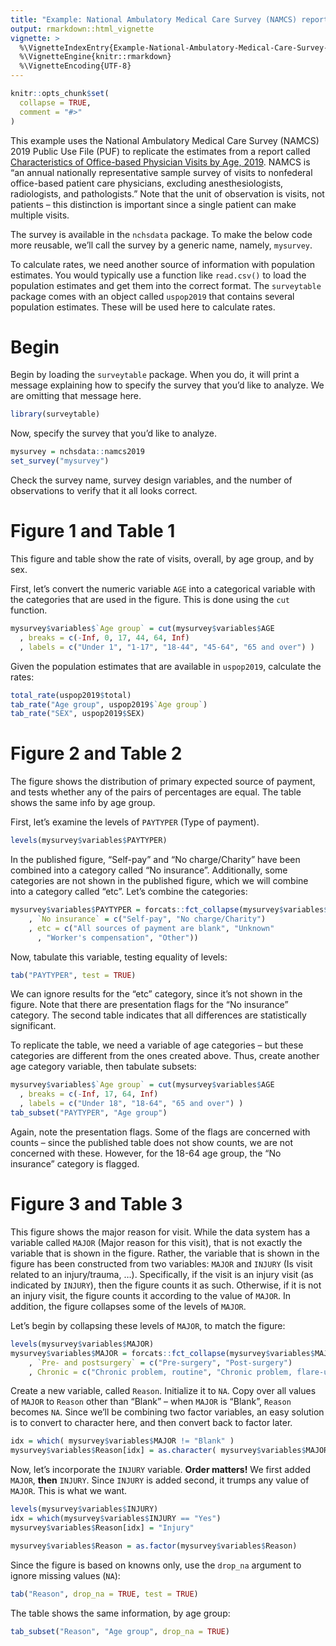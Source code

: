 ```yaml
---
title: "Example: National Ambulatory Medical Care Survey (NAMCS) report"
output: rmarkdown::html_vignette
vignette: >
  %\VignetteIndexEntry{Example-National-Ambulatory-Medical-Care-Survey-NAMCS-report}
  %\VignetteEngine{knitr::rmarkdown}
  %\VignetteEncoding{UTF-8}
---
```


```r
knitr::opts_chunk$set(
  collapse = TRUE,
  comment = "#>"
)
```

This example uses the National Ambulatory Medical Care Survey (NAMCS) 2019 Public Use File (PUF) to replicate the estimates from a report called [Characteristics of Office-based Physician Visits by Age, 2019](https://www.cdc.gov/nchs/data/nhsr/nhsr184.pdf). NAMCS is "an annual nationally representative sample survey of visits to nonfederal office-based patient care physicians, excluding anesthesiologists, radiologists, and pathologists." Note that the unit of observation is visits, not patients – this distinction is important since a single patient can make multiple visits. 

The survey is available in the `nchsdata` package. To make the below code more reusable, we'll call the survey by a generic name, namely, `mysurvey`. 

To calculate rates, we need another source of information with population estimates. You would typically use a function like `read.csv()` to load the population estimates and get them into the correct format. The `surveytable` package comes with an object called `uspop2019` that contains several population estimates. These will be used here to calculate rates.

# Begin

Begin by loading the `surveytable` package. When you do, it will print a message explaining how to specify the survey that you'd like to analyze. We are omitting that message here. 

```r
library(surveytable)
```

Now, specify the survey that you'd like to analyze.

```r
mysurvey = nchsdata::namcs2019
set_survey("mysurvey")
```

Check the survey name, survey design variables, and the number of observations to verify that it all looks correct.

# Figure 1 and Table 1

This figure and table show the rate of visits, overall, by age group, and by sex.

First, let's convert the numeric variable `AGE` into a categorical variable with the categories that are used in the figure. This is done using the `cut` function.

```r
mysurvey$variables$`Age group` = cut(mysurvey$variables$AGE
  , breaks = c(-Inf, 0, 17, 44, 64, Inf)
  , labels = c("Under 1", "1-17", "18-44", "45-64", "65 and over") )
```

Given the population estimates that are available in `uspop2019`, calculate the rates:

```r
total_rate(uspop2019$total)
tab_rate("Age group", uspop2019$`Age group`)
tab_rate("SEX", uspop2019$SEX)
```

# Figure 2 and Table 2

The figure shows the distribution of primary expected source of payment, and tests whether any of the pairs of percentages are equal. The table shows the same info by age group.

First, let's examine the levels of `PAYTYPER` (Type of payment). 

```r
levels(mysurvey$variables$PAYTYPER)
```

In the published figure, "Self-pay" and "No charge/Charity" have been combined into a category called "No insurance". Additionally, some categories are not shown in the published figure, which we will combine into a category called "etc". Let's combine the categories:

```r
mysurvey$variables$PAYTYPER = forcats::fct_collapse(mysurvey$variables$PAYTYPER
    , `No insurance` = c("Self-pay", "No charge/Charity")
    , etc = c("All sources of payment are blank", "Unknown"
      , "Worker's compensation", "Other"))
```

Now, tabulate this variable, testing equality of levels:

```r
tab("PAYTYPER", test = TRUE)
```

We can ignore results for the "etc" category, since it's not shown in the figure. Note that there are presentation flags for the "No insurance" category. The second table indicates that all differences are statistically significant. 

To replicate the table, we need a variable of age categories -- but these categories are different from the ones created above. Thus, create another age category variable, then tabulate subsets:

```r
mysurvey$variables$`Age group` = cut(mysurvey$variables$AGE
  , breaks = c(-Inf, 17, 64, Inf)
  , labels = c("Under 18", "18-64", "65 and over") )
tab_subset("PAYTYPER", "Age group")
```

Again, note the presentation flags. Some of the flags are concerned with counts -- since the published table does not show counts, we are not concerned with these. However, for the 18-64 age group, the "No insurance" category is flagged. 

# Figure 3 and Table 3

This figure shows the major reason for visit. While the data system has a variable called `MAJOR` (Major reason for this visit), that is not exactly the variable that is shown in the figure. Rather, the variable that is shown in the figure has been constructed from two variables: `MAJOR` and `INJURY` (Is visit related to an injury/trauma, ...). Specifically, if the visit is an injury visit (as indicated by `INJURY`), then the figure counts it as such. Otherwise, if it is not an injury visit, the figure counts it according to the value of `MAJOR`. In addition, the figure collapses some of the levels of `MAJOR`.

Let's begin by collapsing these levels of `MAJOR`, to match the figure:

```r
levels(mysurvey$variables$MAJOR)
mysurvey$variables$MAJOR = forcats::fct_collapse(mysurvey$variables$MAJOR
    , `Pre- and postsurgery` = c("Pre-surgery", "Post-surgery")
    , Chronic = c("Chronic problem, routine", "Chronic problem, flare-up"))
```

Create a new variable, called `Reason`. Initialize it to `NA`. Copy over all values of `MAJOR` to `Reason` other than "Blank" -- when `MAJOR` is "Blank", `Reason` becomes `NA`. Since we'll be combining two factor variables, an easy solution is to convert to character here, and then convert back to factor later. 

```r
idx = which( mysurvey$variables$MAJOR != "Blank" )
mysurvey$variables$Reason[idx] = as.character( mysurvey$variables$MAJOR[idx] )
```

Now, let's incorporate the `INJURY` variable. **Order matters!** We first added `MAJOR`, **then** `INJURY`. Since `INJURY` is added second, it trumps any value of `MAJOR`. This is what we want. 

```r
levels(mysurvey$variables$INJURY)
idx = which(mysurvey$variables$INJURY == "Yes")
mysurvey$variables$Reason[idx] = "Injury"

mysurvey$variables$Reason = as.factor(mysurvey$variables$Reason)
```

Since the figure is based on knowns only, use the `drop_na` argument to ignore missing values (`NA`):

```r
tab("Reason", drop_na = TRUE, test = TRUE)
```

The table shows the same information, by age group:

```r
tab_subset("Reason", "Age group", drop_na = TRUE)
```
